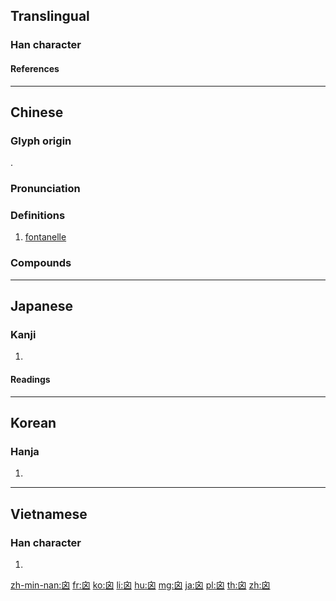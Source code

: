 {{character info/new}}

==Translingual==

===Han character===
{{Han char|rn=31|rad=囗|as=03|sn=6|four=26000|canj=HWK|ids=⿱丿龱}}

====References====
{{Han ref|kx=0216.270|dkj=04691|dj=0444.010|hdz=10713.030|uh=56DF|ud=22239|bh=C9C7|bd=51655}}

----

==Chinese==
{{zh-forms}}

===Glyph origin===
{{Han etym}}
{{liushu|p}}.

===Pronunciation===
{{zh-pron
|m=xìn
|c=seon3,seon2
|md=séng
|mn=sìn
|w=2xin
|mc=y
|oc=y
|cat=n
}}

===Definitions===
{{zh-hanzi}}

# {{lb|zh|anatomy}} [[fontanelle]]

===Compounds===
{{zh-der|囟門|頭囟|頫囟}}

----

==Japanese==

===Kanji===
{{ja-kanji|grade=|rs=囗03}}

# {{defn|lang=ja|sort=囗03}}

====Readings====
{{ja-readings|on=[[しん]] (shin), [[し]] (shi)|kun=[[ひよめき]] (hiyomeki)}}

----

==Korean==

===Hanja===
{{ko-hanja|hangeul=신|rv=sin|mr=sin|y=sin}}

# {{defn|lang=ko|sort=囗03}}

----

==Vietnamese==

===Han character===
{{vi-hantu|[[tín]]|rs=囗03}}

# {{defn|lang=vi|sort=囗03}}

[[zh-min-nan:囟]]
[[fr:囟]]
[[ko:囟]]
[[li:囟]]
[[hu:囟]]
[[mg:囟]]
[[ja:囟]]
[[pl:囟]]
[[th:囟]]
[[zh:囟]]